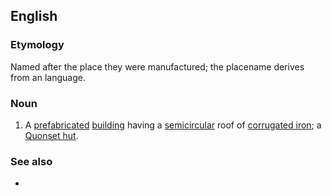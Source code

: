 ==English==

===Etymology===
Named after the place they were manufactured; the placename derives from an {{etyl|alg|en}} language.

===Noun===
{{en-noun}}

# {{lb|en|US}} A [[prefabricated]] [[building]] having a [[semicircular]] roof of [[corrugated iron]]; a [[Quonset hut]].

===See also===
* {{l|en|Nissen hut}} {{qualifier|UK}}